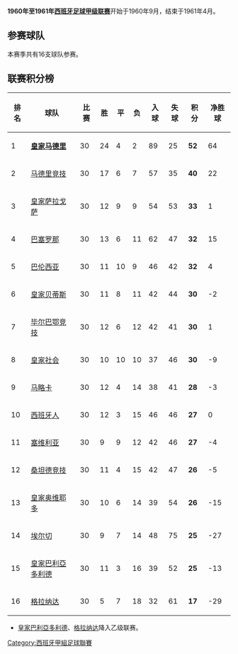 {{NoteTA|G1=football|G2=西甲}}
'''1960年至1961年[[西班牙足球甲级联赛|西班牙足球甲级联赛]]'''开始于1960年9月，结束于1961年4月。

== 参赛球队 ==
本赛季共有16支球队参赛。

== 联赛积分榜 ==
{| bgcolor="#f7f8ff" cellpadding="3" cellspacing="0" border="1" style="font-size: 100%; border: gray solid 1px; border-collapse: collapse;"
|- bgcolor="#CCCCCC"
! 排名!! 球队 !! 比赛 !! 胜 !! 平 !! 负 !! 入球 !! 失球 !! 积分 !! 净胜球
|-align="center" bgcolor="#D0F0C0"
|1||align="left"|'''[[皇家马德里|皇家马德里]]'''||30||24||4||2||89||25||'''52'''||64
|-align="center" bgcolor="#EFEFEF"
|2||align="left"|[[马德里竞技|马德里竞技]]||30||17||6||7||57||35||'''40'''||22
|-align="center"
|3||align="left"|[[皇家萨拉戈萨|皇家萨拉戈萨]]||30||12||9||9||54||53||'''33'''||1
|-align="center" bgcolor="#EFEFEF"
|4||align="left"|[[巴塞罗那足球俱乐部|巴塞罗那]]||30||13||6||11||62||47||'''32'''||15
|-align="center"
|5||align="left"|[[巴伦西亚足球俱乐部|巴伦西亚]]||30||11||10||9||46||42||'''32'''||4
|-align="center" bgcolor="#EFEFEF"
|6||align="left"|[[皇家贝蒂斯|皇家贝蒂斯]]||30||11||8||11||42||44||'''30'''||-2
|-align="center"
|7||align="left"|[[毕尔巴鄂竞技|毕尔巴鄂竞技]]||30||12||6||12||42||41||'''30'''||1
|-align="center" bgcolor="#EFEFEF"
|8||align="left"|[[皇家社会|皇家社会]]||30||10||10||10||37||46||'''30'''||-9
|-align="center"
|9||align="left"|[[皇家馬略卡體育會|马略卡]]||30||12||4||14||38||41||'''28'''||-3
|-align="center" bgcolor="#EFEFEF"
|10||align="left"|[[西班牙人|西班牙人]]||30||12||3||15||46||46||'''27'''||0
|-align="center"
|11||align="left"|[[塞维利亚足球俱乐部|塞维利亚]]||30||9||9||12||42||46||'''27'''||-4
|-align="center" bgcolor="#EFEFEF"
|12||align="left"|[[桑坦德竞技|桑坦德竞技]]||30||11||4||15||42||47||'''26'''||-5
|-align="center"
|13||align="left"|[[皇家奥维耶多|皇家奥维耶多]]||30||10||6||14||39||54||'''26'''||-15
|-align="center" bgcolor="#EFEFEF"
|14||align="left"|[[埃尔切足球俱乐部|埃尔切]]||30||9||7||14||48||75||'''25'''||-27
|-align="center" bgcolor="#FFCCCC"
|15||align="left"|[[皇家巴利亞多利德足球俱樂部|皇家巴利亞多利德]]||30||11||3||16||39||52||'''25'''||-13
|-align="center" bgcolor="#FFCCCC"
|16||align="left"|[[格蘭納達足球會|格拉纳达]]||30||5||7||18||32||61||'''17'''||-29
|}
*[[皇家巴利亞多利德足球俱樂部|皇家巴利亞多利德]]、[[格蘭納達足球會|格拉纳达]]降入乙级联赛。


{{西班牙足球甲級聯賽賽季}}
[[Category:西班牙甲組足球聯賽|Category:西班牙甲組足球聯賽]]